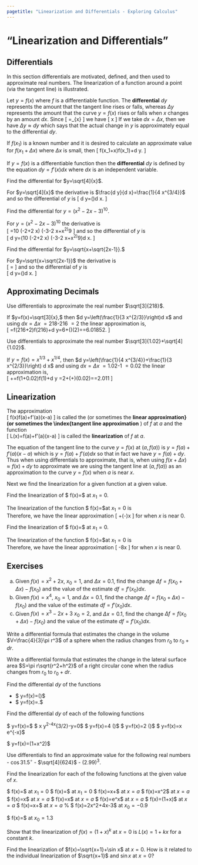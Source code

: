 ```yaml
---
pagetitle: "Linearization and Differentials - Exploring Calculus"
---
```

# "Linearization and Differentials"


## Differentials

In this section differentials are motivated, defined, and then used to approximate real numbers. 
The linearization of a function around a point (via the
tangent line) is illustrated.  


Let $y=f(x)$ where $f$ is a differentiable function. 
The \index{differential} **differential**  $d y$ represents the amount that the tangent line rises or falls, whereas $\Delta  y$ represents the amount that the curve $y=f(x)$ rises or falls when $x$ changes by an amount $d x.$ 
Since 
\[
\frac{d y}{d x}=\lim _{\Delta  x\to 0}\frac{\Delta  y}{\Delta  x}
\] 
we have 
\[
\frac{\Delta  y}{\Delta  x}\approx \frac{d y}{d x} \qquad \text{whenever} \qquad  
\Delta  x \approx 0
\]
If we take $d x=\Delta  x,$ then we have $\Delta  y\approx d y$ which says that the actual change in $y$ is approximately equal to the differential $d y.$ 

If $f\left(x_1\right)$ is a known number and it is desired to calculate an approximate value for $f\left(x_1+\Delta  x\right)$ where $\Delta  x$ is small, then 
\[
f\left(x_1+\Delta  x\right)\approx f\left(x_1\right)+d y.
\]


::: {#def- } 
If $y=f(x)$ is a differentiable function then the \index{differential} **differential**  $d y$ is defined by the equation $d y=f'(x)d x$ where $d x$ is an independent variable.
::: 


::: {#exm- } 
Find the differential for $y=\sqrt[4]{x}$.
::: 

::: {.solution }
For $y=\sqrt[4]{x}$ the derivative is  $\frac{d y}{d x}=\frac{1}{4 x^{3/4}}$  and so the differential of  $y$ is 
\[
d y=\left(\frac{1}{4 x^{3/4}}\right)d x.
\square
\]
::: 


::: {#exm- } 
Find the differential for $y=\left(x^2-2x-3\right)^{10}$.
::: 

::: {.solution }
For $y=\left(x^2-2x-3\right)^{10}$ the derivative is  
\[
\frac{d y}{d x}=10 (-2+2 x) \left(-3-2 x+x^2\right)^9
\]
and so the differential of $y$ is  
\[
d y=\left(10 (-2+2 x) \left(-3-2 x+x^2\right)^9\right)d x.
\square
\]
::: 

::: {#exm- } 
Find the differential for $y=\sqrt{x+\sqrt{2x-1}}.$
::: 

::: {.solution }
For $y=\sqrt{x+\sqrt{2x-1}}$ the derivative is  
\[
\frac{d y}{d x}=\frac{1+\sqrt{-1+2 x}}{2 \sqrt{-1+2 x} \sqrt{x+\sqrt{-1+2 x}}}
\]
and so the differential of $y$ is  
\[
d y=\left(\frac{1+\sqrt{-1+2 x}}{2 \sqrt{-1+2 x} \sqrt{x+\sqrt{-1+2 x}}}\right)d x.
\square
\]
::: 

## Approximating Decimals


::: {#exm- } 
Use differentials to approximate the real number $\sqrt[3]{218}$.
::: 

::: {.solution }
If $y=f(x)=\sqrt[3]{x},$ then $d y=\left(\frac{1}{3 x^{2/3}}\right)d x$ and using $d x=\Delta  x$ $=\text{218-216}$ $=2$ the linear approximation is,   
\[
\sqrt[3]{218}=f(216+2)\approx f(216)+d y=6+\left(\frac{1}{3 (216)^{2/3}}\right)(2)=\frac{325}{54}=6.01852.
\square
\]
::: 


::: {#exm- } 
Use differentials to approximate the real number $\sqrt[3]{1.02}+\sqrt[4]{1.02}$.
::: 

::: {.solution }
If $y=f(x)=x^{1/3}+x^{1/4},$ then $d y=\left(\frac{1}{4 x^{3/4}}+\frac{1}{3 x^{2/3}}\right) d x$ and using $d x=\Delta  x$ $=\text{1.02-1}$ $=0.02$ the linear approximation is,  
\[
\sqrt[3]{1.02}+\sqrt[4]{1.02}=f(1+0.02)\approx f(1)+d y =2+\left(\frac{1}{4}+\frac{1}{3}\right)(0.02)=\frac{1207}{600}=2.011\overline{6}
\square
\]
::: 

## Linearization


::: {#def- } 
The approximation  
\[
f(x)\approx f(a)+f'(a)(x-a)
\] 
is called the \index{linear approximation} (or sometimes the \index{tangent line approximation} **linear approximation} (or sometimes the \index{tangent line approximation** ) of $f$ at $a$ and the function  
\[
L(x)=f(a)+f'(a)(x-a)
\] 
is called the \index{linearization} **linearization**  of $f$ at $a.$ 
::: 

The equation of the tangent line to the curve $y=f(x)$ at $(a, f(a))$ is  $y=f(a)+f'(a)(x-a)$  which is $y=f(a)+f'(a)d x$ so that in fact we have $y=f(a)+d y.$ 
Thus when using differentials to approximate, that is, when using $f(x+\Delta  x)\approx f(x)+d y$ to approximate we are using the tangent line at $(a, f(a))$ as an approximation to the curve $y=f(x)$ when $a$ is near $x.$

Next we find the linearization for a given function at a given value. 


::: {#exm- } 
Find the linearization of $ \displaystyle f(x)=\frac{1}{\sqrt{2+x}}$ at $x_1=0.$
::: 

::: {.solution }
The linearization of the function $ \displaystyle f(x)=\frac{1}{\sqrt{2+x}}$at $x_1=0$ is  
\begin{align*}
L(x) & =f\left(x_1\right)+f'\left(x_1\right)\left(x-x_1\right) \\
L(x) & =f(0)+\left[-\frac{1}{2 (2+0)^{3/2}}\right](x-0) \\
L(x) & =\frac{1}{\sqrt{2}}+\left(-\frac{1}{4 \sqrt{2}}\right)x 
\end{align*}
Therefore, we have the linear approximation 
\[
\frac{1}{\sqrt{2+x}}\approx \frac{\sqrt{2}}{2}+\left(-\frac{\sqrt{2}}{8}\right)x
\]
for when $x$ is near 0. 
::: 


::: {#exm- } 
Find the linearization of $ \displaystyle f(x)=\frac{1}{(1+2x)^4}$ at $x_1=0.$
::: 

::: {.solution }
The linearization of the function $ \displaystyle f(x)=\frac{1}{(1+2x)^4}$at $x_1=0$ is  
\begin{align*}
L(x) & =f\left(x_1\right)+f'\left(x_1\right)\left(x-x_1\right)
=f(0)+\left[-\frac{8}{(1+2 (0))^5}\right](x-0) =1-8x. 
\end{align*} 
Therefore, we have the linear approximation 
\[
\frac{1}{(1+2x)^4}\approx 1-8x
\] 
for when $x$ is near 0.
::: 

## Exercises


::: {#exr- } 
(a) Given $f(x)=x^2+2x,$ $x_0=1,$ and $\Delta  x=0.1,$ find the change $\Delta  f=f\left(x_0+\Delta  x\right)-f\left(x_0\right)$ and the
value of the estimate $df=f'\left(x_0\right)dx.$
(b) Given $f(x)=x^4,$ $x_0=1,$ and $\Delta  x=0.1,$ find the change $\Delta  f=f\left(x_0+\Delta  x\right)-f\left(x_0\right)$ and the value
of the estimate $df=f'\left(x_0\right)dx.$
(c) Given $f(x)=x^3-2x+3$ $x_0=2,$ and $\Delta  x=0.1,$ find the change $\Delta  f=f\left(x_0+\Delta  x\right)-f\left(x_0\right)$ and the
value of the estimate $df=f'\left(x_0\right)dx.$
::: 

::: {#exr- } 
Write a differential formula that estimates the change in the volume $V=\frac{4}{3}\pi  r^3$ of a sphere when the radius changes from $r_0$ to $r_0+dr.$
::: 

::: {#exr- } 
Write a differential formula that estimates the change in the lateral surface area $S=\pi  r\sqrt{r^2+h^2}$ of a right circular cone when the radius changes from $r_0$ to $r_0+dr.$
::: 

::: {#exr- } 
Find the differential $dy$ of the functions 
 
- $  y=f(x)=\frac{1}{3}\cos \left(\frac{6\pi  x-1}{2}\right)$
- $  y=f(x)=\sqrt{\sqrt{x}+\frac{1}{\sqrt{x}}}.$
 
::: 

::: {#exr- } 
Find the differential $dy$ of each of the following functions 
 
\item $  y=f(x)=\frac{2x}{1+x^2}$
\item  $  x y^2-4x^{3/2}-y=0$
\item $  y=f(x)=4 \tan  \left(\frac{x^2}{3}\right)$
\item  $  y=f(x)=2 \cot  \left(\frac{1}{\sqrt{x}}\right)$
\item  $  y=f(x)=x e^{-x}$
\item  $  y=f(x)=\ln \left(1+x^2\right)$
 
::: 

::: {#exr- } 
Use differentials to find an approximate value for the following real numbers  
- $\cos  31.5{}^{\circ}$
- $\sqrt[4]{624}$
- $(2.99)^3.$
 
::: 

::: {#exr- } 
Find the linearization for each of the following functions at the given value of $x$. 
 
\item $  f(x)=\frac{1}{\sqrt{2+x}}$ at $x_1=0$
\item  $  f(x)=\frac{1}{(1+2x)^4}$ at $x_1=0$
\item $  f(x)=x+\frac{1}{x}$ at $x=a$
\item  $  f(x)=x^2$ at $x=a$
\item $  f(x)=\cos  x$ at $x=a$
\item $  f(x)=\tan  x$ at $x=a$
\item $  f(x)=e^x$ at $x=a$
\item $  f(x)=\ln (1+x)$ at $x=a$
\item $  f(x)=x+\frac{1}{x}$ at $x=a$
%\item $  f(x)=2x^2+4x-3$ at $x_0=-0.9$
\item $  f(x)=\frac{x}{x+1}$ at $x_0=1.3$
 
::: 

::: {#exr- } 
Show that the linearization of $f(x)=(1+x)^k$ at $x=0$ is $L(x)=1+ k x$ for a constant $k.$
::: 

::: {#exr- } 
Find the linearization of $f(x)=\sqrt{x+1}+\sin  x$ at $x=0.$ How is it related to the individual linearization of $\sqrt{x+1}$ and $\sin
 x$ at $x=0?$
::: 



